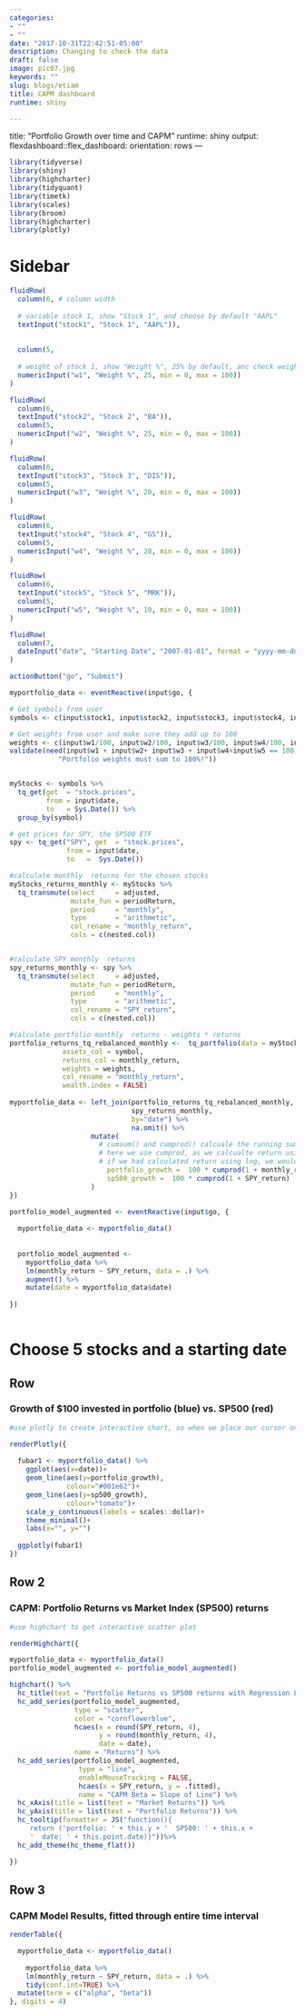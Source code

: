 ```yaml
---
categories:
- ""
- ""
date: "2017-10-31T22:42:51-05:00"
description: Changing to check the data
draft: false
image: pic07.jpg
keywords: ""
slug: blogs/etiam
title: CAPM dashboard
runtime: shiny

---
```


title: "Portfolio Growth over time and CAPM"
runtime: shiny
output:
  flexdashboard::flex_dashboard:
    orientation: rows
---

```r
library(tidyverse)
library(shiny)
library(highcharter)
library(tidyquant)
library(timetk)
library(scales)
library(broom)
library(highcharter)
library(plotly)
```

# Sidebar {.sidebar data-width="230"}

```r

fluidRow(
  column(6, # column width
         
  # variable stock 1, show "Stock 1", and choose by default "AAPL"
  textInput("stock1", "Stock 1", "AAPL")),
  
  
  column(5,
  
  # weight of stock 1, show "Weight %", 25% by default, anc check weight is 0-100
  numericInput("w1", "Weight %", 25, min = 0, max = 100))
)  

fluidRow(
  column(6,
  textInput("stock2", "Stock 2", "BA")),
  column(5,
  numericInput("w2", "Weight %", 25, min = 0, max = 100))
)

fluidRow(
  column(6,
  textInput("stock3", "Stock 3", "DIS")),
  column(5,
  numericInput("w3", "Weight %", 20, min = 0, max = 100))
)

fluidRow(
  column(6,
  textInput("stock4", "Stock 4", "GS")),
  column(5,
  numericInput("w4", "Weight %", 20, min = 0, max = 100))
)

fluidRow(
  column(6,
  textInput("stock5", "Stock 5", "MRK")),
  column(5,
  numericInput("w5", "Weight %", 10, min = 0, max = 100))
)

fluidRow(
  column(7,
  dateInput("date", "Starting Date", "2007-01-01", format = "yyyy-mm-dd"))
)

actionButton("go", "Submit")
```

```r
myportfolio_data <- eventReactive(input$go, {

# Get symbols from user  
symbols <- c(input$stock1, input$stock2, input$stock3, input$stock4, input$stock5)

# Get weights from user and make sure they add up to 100
weights <- c(input$w1/100, input$w2/100, input$w3/100, input$w4/100, input$w5/100)
validate(need(input$w1 + input$w2+ input$w3 + input$w4+input$w5 == 100,
            "Portfolio weights must sum to 100%!"))


myStocks <- symbols %>% 
  tq_get(get  = "stock.prices",
         from = input$date,
         to   = Sys.Date()) %>%
  group_by(symbol) 

# get prices for SPY, the SP500 ETF
spy <- tq_get("SPY", get  = "stock.prices",
              from = input$date,
              to   =  Sys.Date()) 

#calculate monthly  returns for the chosen stocks
myStocks_returns_monthly <- myStocks %>% 
  tq_transmute(select     = adjusted, 
               mutate_fun = periodReturn, 
               period     = "monthly", 
               type       = "arithmetic",
               col_rename = "monthly_return",
               cols = c(nested.col)) 


#calculate SPY monthly  returns
spy_returns_monthly <- spy %>%
  tq_transmute(select     = adjusted, 
               mutate_fun = periodReturn, 
               period     = "monthly", 
               type       = "arithmetic",
               col_rename = "SPY_return",
               cols = c(nested.col))

#calculate portfolio monthly  returns - weights * returns
portfolio_returns_tq_rebalanced_monthly <-  tq_portfolio(data = myStocks_returns_monthly,
             assets_col = symbol,
             returns_col = monthly_return,
             weights = weights,
             col_rename = "monthly_return",
             wealth.index = FALSE)
  
myportfolio_data <- left_join(portfolio_returns_tq_rebalanced_monthly, 
                              spy_returns_monthly, 
                              by="date") %>% 
                              na.omit() %>% 
                    mutate(
                      # cumsum() and cumprod() calcuale the running sum/product
                      # here we use cumprod, as we calcualte return using type=arithmetic
                      # if we had calculated return using log, we would need cumsum
                        portfolio_growth =  100 * cumprod(1 + monthly_return),
                        sp500_growth = 	100 * cumprod(1 + SPY_return)
                    )
})

portfolio_model_augmented <- eventReactive(input$go, {
  
  myportfolio_data <- myportfolio_data()
  
  
  portfolio_model_augmented <- 
    myportfolio_data %>% 
    lm(monthly_return ~ SPY_return, data = .) %>% 
    augment() %>% 
    mutate(date = myportfolio_data$date)
  
})
  
```

# Choose 5 stocks and a starting date

## Row {data-height="320"}

### Growth of \$100 invested in portfolio (blue) vs. SP500 (red)

```r
#use plotly to create interactive chart, so when we place our cursor on ti, we can see values

renderPlotly({
  
  fubar1 <- myportfolio_data() %>% 
    ggplot(aes(x=date))+
    geom_line(aes(y=portfolio_growth),
              colour="#001e62")+
    geom_line(aes(y=sp500_growth),
              colour="tomato")+
    scale_y_continuous(labels = scales::dollar)+
    theme_minimal()+
    labs(x="", y="")  
    
  ggplotly(fubar1)
})


```

## Row 2 {data-height="320"}

### CAPM: Portfolio Returns vs Market Index (SP500) returns

```r
#use highchart to get interactive scatter plot

renderHighchart({

myportfolio_data <- myportfolio_data()
portfolio_model_augmented <- portfolio_model_augmented()

highchart() %>% 
  hc_title(text = "Portfolio Returns vs SP500 returns with Regression Line") %>% 
  hc_add_series(portfolio_model_augmented, 
                type = "scatter",
                color = "cornflowerblue",
                hcaes(x = round(SPY_return, 4), 
                      y = round(monthly_return, 4),
                      date = date), 
                name = "Returns") %>%
  hc_add_series(portfolio_model_augmented, 
                 type = "line", 
                 enableMouseTracking = FALSE,
                 hcaes(x = SPY_return, y = .fitted), 
                 name = "CAPM Beta = Slope of Line") %>% 
  hc_xAxis(title = list(text = "Market Returns")) %>% 
  hc_yAxis(title = list(text = "Portfolio Returns")) %>% 
  hc_tooltip(formatter = JS("function(){
     return ('portfolio: ' + this.y + '  SP500: ' + this.x +  
     '  date: ' + this.point.date)}"))%>% 
  hc_add_theme(hc_theme_flat())

})
```

## Row 3 {data-height="100"}

### CAPM Model Results, fitted through entire time interval

```r
renderTable({

  myportfolio_data <- myportfolio_data()
  
    myportfolio_data %>% 
    lm(monthly_return ~ SPY_return, data = .) %>% 
    tidy(conf.int=TRUE) %>% 
  mutate(term = c("alpha", "beta"))
}, digits = 4)
```
